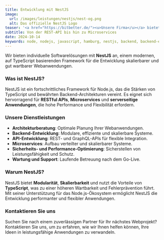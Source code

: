 ```yaml
---
title: Entwicklung mit NestJS
image:
  url: /images/leistungen/nestjs/nest-og.png
  alt: Das offizielle NestJS Logo
teaser: '<a href="https://bitbetter.de/"><u>Unsere Firma</u></a> bietet maßgeschneiderte Software mit NestJS – einem modernen und leistungsstarken Framework. Von der API-Entwicklung bis hin zu Microservices: Wir realisieren innovative Lösungen, die Ihre Geschäftsanforderungen optimal unterstützen.'
subtitle: Von der REST-API bis hin zu Microservices
date: 2024-10-14
keywords: node, nodejs, javascript, hamburg, nestjs, backend, backend-entwicklung, beratung, consulting
---
```



Wir bieten individuelle Softwarelösungen mit **NestJS** an, einem modernen, auf TypeScript basierenden Framework für die Entwicklung skalierbarer und gut wartbarer Webanwendungen.

### Was ist NestJS?

NestJS ist ein fortschrittliches Framework für Node.js, das die Stärken von TypeScript und bewährten Backend-Architekturen vereint. Es eignet sich hervorragend für **RESTful APIs**, **Microservices** und **serverseitige Anwendungen**, die hohe Performance und Flexibilität erfordern.

### Unsere Dienstleistungen

- **Architekturberatung**: Optimale Planung Ihrer Webanwendungen.
- **Backend-Entwicklung**: Modulare, effiziente und skalierbare Systeme.
- **API-Entwicklung**: REST- und GraphQL-APIs für flexible Integration.
- **Microservices**: Aufbau verteilter und skalierbarer Systeme.
- **Sicherheits- und Performance-Optimierung**: Sicherstellen von Leistungsfähigkeit und Schutz.
- **Wartung und Support**: Laufende Betreuung nach dem Go-Live.

### Warum NestJS?

NestJS bietet **Modularität**, **Skalierbarkeit** und nutzt die Vorteile von **TypeScript**, was zu einer höheren Wartbarkeit und Fehlerprävention führt. Mit seiner Unterstützung für das Node.js-Ökosystem ermöglicht NestJS die Entwicklung performanter und flexibler Anwendungen.

### Kontaktieren Sie uns

Suchen Sie nach einem zuverlässigen Partner für Ihr nächstes Webprojekt? Kontaktieren Sie uns, um zu erfahren, wie wir Ihnen helfen können, Ihre Ideen in leistungsfähige Anwendungen zu verwandeln.


<div class="flex gap-4 not-prose items-center justify-center">
  <LinkButton
    variant={'dark'}
    caption={"Gespräch buchen"}
    href={'https://cal.bitbetter.de/team/bitbetter/projekt-anfrage'}
    newTab={true}
  />
  <LinkButton
    variant="grey"
    caption={"E-Mail schreiben"}
    href={'mailto:info@bitbetter.de'}
  />
</div>

